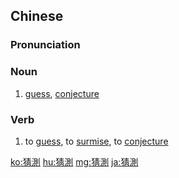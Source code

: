 {{also|猜测}}
==Chinese==
{{zh-forms|s=猜测}}

===Pronunciation===
{{zh-pron
|m=cāicè
|c=caai1 cak1
|cat=n,v
}}

===Noun===
{{zh-noun}}

# [[guess]], [[conjecture]]

===Verb===
{{zh-verb}}

# to [[guess]], to [[surmise]], to [[conjecture]]

[[ko:猜測]]
[[hu:猜測]]
[[mg:猜測]]
[[ja:猜測]]